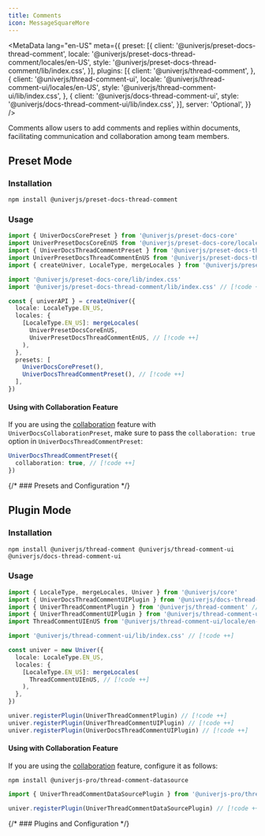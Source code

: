```yaml
---
title: Comments
icon: MessageSquareMore
---
```



<MetaData
  lang="en-US"
  meta={{
    preset: [{
      client: '@univerjs/preset-docs-thread-comment',
      locale: '@univerjs/preset-docs-thread-comment/locales/en-US',
      style: '@univerjs/preset-docs-thread-comment/lib/index.css',
    }],
    plugins: [{
      client: '@univerjs/thread-comment',
    }, {
      client: '@univerjs/thread-comment-ui',
      locale: '@univerjs/thread-comment-ui/locales/en-US',
      style: '@univerjs/thread-comment-ui/lib/index.css',
    }, {
      client: '@univerjs/docs-thread-comment-ui',
      style: '@univerjs/docs-thread-comment-ui/lib/index.css',
    }],
    server: 'Optional',
  }}
/>

Comments allow users to add comments and replies within documents, facilitating communication and collaboration among team members.

## Preset Mode

### Installation

```package-install
npm install @univerjs/preset-docs-thread-comment
```

### Usage

```typescript
import { UniverDocsCorePreset } from '@univerjs/preset-docs-core'
import UniverPresetDocsCoreEnUS from '@univerjs/preset-docs-core/locales/en-US'
import { UniverDocsThreadCommentPreset } from '@univerjs/preset-docs-thread-comment' // [!code ++]
import UniverPresetDocsThreadCommentEnUS from '@univerjs/preset-docs-thread-comment/locales/en-US' // [!code ++]
import { createUniver, LocaleType, mergeLocales } from '@univerjs/presets'

import '@univerjs/preset-docs-core/lib/index.css'
import '@univerjs/preset-docs-thread-comment/lib/index.css' // [!code ++]

const { univerAPI } = createUniver({
  locale: LocaleType.EN_US,
  locales: {
    [LocaleType.EN_US]: mergeLocales(
      UniverPresetDocsCoreEnUS,
      UniverPresetDocsThreadCommentEnUS, // [!code ++]
    ),
  },
  presets: [
    UniverDocsCorePreset(),
    UniverDocsThreadCommentPreset(), // [!code ++]
  ],
})
```

#### Using with Collaboration Feature <IconWrapper className="inline-flex" type="pro" size="xs" icon={null} />

If you are using the [collaboration](/guides/docs/features/collaboration) feature with `UniverDocsCollaborationPreset`, make sure to pass the `collaboration: true` option in `UniverDocsThreadCommentPreset`:

```typescript
UniverDocsThreadCommentPreset({
  collaboration: true, // [!code ++]
})
```

{/* ### Presets and Configuration */}

## Plugin Mode

### Installation

```package-install
npm install @univerjs/thread-comment @univerjs/thread-comment-ui @univerjs/docs-thread-comment-ui
```

### Usage

```typescript
import { LocaleType, mergeLocales, Univer } from '@univerjs/core'
import { UniverDocsThreadCommentUIPlugin } from '@univerjs/docs-thread-comment-ui' // [!code ++]
import { UniverThreadCommentPlugin } from '@univerjs/thread-comment' // [!code ++]
import { UniverThreadCommentUIPlugin } from '@univerjs/thread-comment-ui' // [!code ++]
import ThreadCommentUIEnUS from '@univerjs/thread-comment-ui/locale/en-US' // [!code ++]

import '@univerjs/thread-comment-ui/lib/index.css' // [!code ++]

const univer = new Univer({
  locale: LocaleType.EN_US,
  locales: {
    [LocaleType.EN_US]: mergeLocales(
      ThreadCommentUIEnUS, // [!code ++]
    ),
  },
})

univer.registerPlugin(UniverThreadCommentPlugin) // [!code ++]
univer.registerPlugin(UniverThreadCommentUIPlugin) // [!code ++]
univer.registerPlugin(UniverDocsThreadCommentUIPlugin) // [!code ++]
```

#### Using with Collaboration Feature <IconWrapper className="inline-flex" type="pro" size="xs" icon={null} />

If you are using the [collaboration](/guides/docs/features/collaboration) feature, configure it as follows:

```package-install
npm install @univerjs-pro/thread-comment-datasource
```

```typescript
import { UniverThreadCommentDataSourcePlugin } from '@univerjs-pro/thread-comment-datasource' // [!code ++]

univer.registerPlugin(UniverThreadCommentDataSourcePlugin) // [!code ++]
```

{/* ### Plugins and Configuration */}
